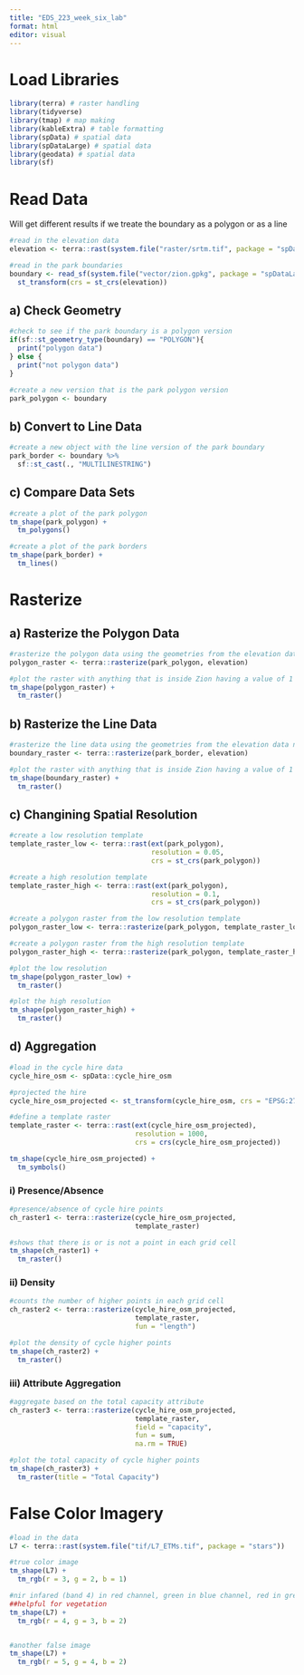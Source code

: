 ```yaml
---
title: "EDS_223_week_six_lab"
format: html
editor: visual
---
```


# Load Libraries

```r
library(terra) # raster handling
library(tidyverse)
library(tmap) # map making
library(kableExtra) # table formatting
library(spData) # spatial data
library(spDataLarge) # spatial data
library(geodata) # spatial data
library(sf)

```


# Read Data

Will get different results if we treate the boundary as a polygon or as a line

```r
#read in the elevation data
elevation <- terra::rast(system.file("raster/srtm.tif", package = "spDataLarge")) 

#read in the park boundaries
boundary <- read_sf(system.file("vector/zion.gpkg", package = "spDataLarge"))%>%
  st_transform(crs = st_crs(elevation))

```



## a) Check Geometry

```r
#check to see if the park boundary is a polygon version  
if(sf::st_geometry_type(boundary) == "POLYGON"){
  print("polygon data")
} else {
  print("not polygon data")
}

#create a new version that is the park polygon version 
park_polygon <- boundary 

```


## b) Convert to Line Data

```r
#create a new object with the line version of the park boundary
park_border <- boundary %>%
  sf::st_cast(., "MULTILINESTRING")

```



## c) Compare Data Sets

```r
#create a plot of the park polygon 
tm_shape(park_polygon) +
  tm_polygons()

#create a plot of the park borders 
tm_shape(park_border) +
  tm_lines()

```


# Rasterize

## a) Rasterize the Polygon Data

```r
#rasterize the polygon data using the geometries from the elevation data not the elevation data itself 
polygon_raster <- terra::rasterize(park_polygon, elevation)

#plot the raster with anything that is inside Zion having a value of 1
tm_shape(polygon_raster) +
  tm_raster()

```


## b) Rasterize the Line Data

```r
#rasterize the line data using the geometries from the elevation data not the elevation data itself 
boundary_raster <- terra::rasterize(park_border, elevation)

#plot the raster with anything that is inside Zion having a value of 1
tm_shape(boundary_raster) +
  tm_raster()

```

## c) Changining Spatial Resolution

```r
#create a low resolution template
template_raster_low <- terra::rast(ext(park_polygon),
                                   resolution = 0.05,
                                   crs = st_crs(park_polygon))

#create a high resolution template
template_raster_high <- terra::rast(ext(park_polygon),
                                   resolution = 0.1,
                                   crs = st_crs(park_polygon))

#create a polygon raster from the low resolution template 
polygon_raster_low <- terra::rasterize(park_polygon, template_raster_low)

#create a polygon raster from the high resolution template 
polygon_raster_high <- terra::rasterize(park_polygon, template_raster_high)

#plot the low resolution
tm_shape(polygon_raster_low) +
  tm_raster()

#plot the high resolution
tm_shape(polygon_raster_high) +
  tm_raster()

```

## d) Aggregation 

```r
#load in the cycle hire data 
cycle_hire_osm <- spData::cycle_hire_osm 

#projected the hire 
cycle_hire_osm_projected <- st_transform(cycle_hire_osm, crs = "EPSG:27700")

#define a template raster
template_raster <- terra::rast(ext(cycle_hire_osm_projected),
                               resolution = 1000,
                               crs = crs(cycle_hire_osm_projected))

tm_shape(cycle_hire_osm_projected) +
  tm_symbols()

```

### i) Presence/Absence

```r
#presence/absence of cycle hire points
ch_raster1 <- terra::rasterize(cycle_hire_osm_projected,
                               template_raster)

#shows that there is or is not a point in each grid cell 
tm_shape(ch_raster1) +
  tm_raster()

```


### ii) Density 

```r
#counts the number of higher points in each grid cell
ch_raster2 <- terra::rasterize(cycle_hire_osm_projected,
                               template_raster,
                               fun = "length")

#plot the density of cycle higher points
tm_shape(ch_raster2) +
  tm_raster()

```


### iii) Attribute Aggregation

```r
#aggregate based on the total capacity attribute 
ch_raster3 <- terra::rasterize(cycle_hire_osm_projected,
                               template_raster,
                               field = "capacity",
                               fun = sum,
                               na.rm = TRUE)

#plot the total capacity of cycle higher points
tm_shape(ch_raster3) +
  tm_raster(title = "Total Capacity")

```


# False Color Imagery 

```r
#load in the data
L7 <- terra::rast(system.file("tif/L7_ETMs.tif", package = "stars"))

#true color image
tm_shape(L7) +
  tm_rgb(r = 3, g = 2, b = 1)

#nir infared (band 4) in red channel, green in blue channel, red in green channel
##helpful for vegetation 
tm_shape(L7) +
  tm_rgb(r = 4, g = 3, b = 2)


#another false image
tm_shape(L7) +
  tm_rgb(r = 5, g = 4, b = 2)

```

